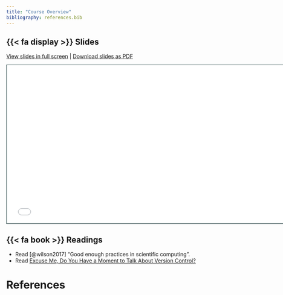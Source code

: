 ```yaml
---
title: "Course Overview"
bibliography: references.bib
---
```


## {{< fa display >}} Slides

[View slides in full screen](0-1-overview.html) \| [Download slides as PDF](https://github.com/ost-hs23/website/raw/main/0-1-overview/0-1-overview.pdf)

```{=html}
<iframe class="slide-deck" src="0-1-overview.html" height="420" width="747" style="border: 1px solid #123233;"></iframe>
```

## {{< fa book >}} Readings

-   Read [@wilson2017] "Good enough practices in scientific computing".
-   Read [Excuse Me, Do You Have a Moment to Talk About Version Control?](https://www.tandfonline.com/doi/full/10.1080/00031305.2017.1399928)

# References
